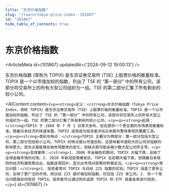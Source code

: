 ```yaml
---
title: "东京价格指数"
slug: "/learn/tokyo-price-index--101867"
id: "101867"
hide_table_of_contents: true
---
```



# 东京价格指数

<ArticleMeta id={101867} updatedAt={'2024-09-12 19:00:13'} />
<div className='border-solid border-b border-t-0 my-4 border-[var(--ifm-color-gray-300)]' />

东京价格指数 (常称为 TOPIX) 是东京证券交易所 (TSE) 上股票价格的衡量标准。TOPIX 是一个以市值加权的指数，列出了 TSE 的 “第一部分” 中的所有公司，该部分将交易所上的所有大型公司组织为一组。TSE 的第二部分汇集了所有剩余的较小公司。

<AIContent content={`<p><strong>定义：</strong>东京价格指数（Tokyo Price Index，简称 TOPIX）是东京证券交易所（TSE）上股票价格的衡量标准。TOPIX 是一个以市值加权的指数，列出了 TSE 的 “第一部分” 中的所有公司，该部分将交易所上的所有大型公司组织为一组。TSE 的第二部分汇集了所有剩余的较小公司。</p><p><strong>起源：</strong>TOPIX 于 1968 年 7 月 1 日首次发布，旨在提供一个更全面的市场表现衡量标准。随着日本经济的快速发展，TOPIX 逐渐成为投资者评估日本股市整体表现的重要工具。</p><p><strong>类别与特点：</strong>TOPIX 主要分为两部分：第一部分包括大型公司，第二部分包括较小公司。TOPIX 的特点是以市值加权，这意味着市值较大的公司对指数的影响更大。其优点是能够反映市场整体的变化，但缺点是可能会被少数大型公司所主导。</p><p><strong>具体案例：</strong>1. 2008 年金融危机期间，TOPIX 大幅下跌，反映了全球金融市场的动荡。2. 2020 年新冠疫情爆发后，TOPIX 在初期大幅下跌，但随着日本政府的经济刺激政策出台，指数逐渐回升，显示出市场对政策的积极反应。</p><p><strong>常见问题：</strong>1. 投资者常问 TOPIX 与日经 225 指数的区别。TOPIX 涵盖了更多公司，反映了更广泛的市场，而日经 225 是价格加权指数，仅包括 225 家公司。2. 另一个常见问题是如何投资 TOPIX。投资者可以通过购买追踪 TOPIX 的 ETF 或基金来进行投资。</p>`} id={101867} />
